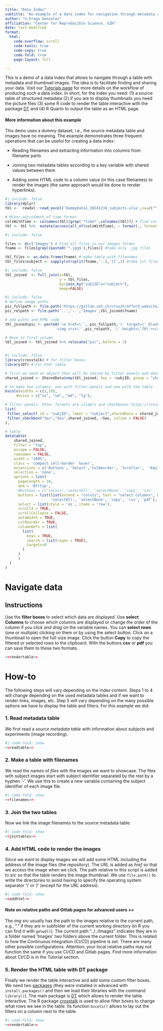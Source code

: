 ```yaml
---
title: "Data Index"
subtitle: "An example of a data index for navigation through metadata and preview images" 
author: "G.Fraga Gonzalez"
affiliation: "Center for Reproducible Science, UZH"
date: last-modified
format: 
  html:
    code-overflow: scroll
    code-tools: true
    code-copy: true
    code-fold: true
    page-layout: full

---
```


This is a demo of a data index that allows to navigate through a table with metadata and thumbnail images. The idea is to facilitate finding and sharing your data. Visit our [Tutorials page](https://crsuzh.pages.uzh.ch/AFFORD_website/contents/tutorials/) for more details on the workflow of producing such a data index. In short, for the index you need: (1) a source table of structured metadata (2) if you are to display thumbnails you need the picture files (3) some R code to render the table interactive with the package [DT](https://rstudio.github.io/DT/) and (4) R Quarto to output the table as an HTML page.

::: {.callout-note collapse=true}
#### More information about this example 
This demo uses a dummy dataset, i.e., the source metadata table and images have no meaning. The example demonstrates three frequent operations that can be useful for creating a data index:

-   Reading filenames and extracting information into columns from filename parts

-   Joining two metadata tables according to a key variable with shared values between them

-   Adding some HTML code to a column value (in this case filenames) to render the images (the same approach would be done to render hyperlinks).
:::


```r
#| include: false
library(dplyr)
tbl <-  readxl::read_excel('DummyData1_20241234_subjects.xlsx',na=c("","N/A"))

# Minor adjustment of time format
colsWithTime <- colnames(tbl)[grep('*time*',colnames(tbl))] # find variables with 
tbl <- tbl %>%  mutate(across(all_of(colsWithTime), ~ format(., format = "%H:%M")))

```

```r
#| include: false

files <- dir('Images') # Find all files in our images folder
fname <- files[grepl(paste0('*.jpg$'),files)] #take only .jpg files

tbl_files <- as.data.frame(fname) # make table with filenames
tbl_files$subject <- sapply(strsplit(fname,'-'),'[[',1) #take 1st filename part
```

```r
#| include: false
tbl_joined  <- full_join(x=tbl,
                         y = tbl_files,
                         by=join_by("subjID"=="subject"),
                         keep=FALSE)

```


```r
#| include: false
# define image paths
pic_fullpath <- file.path('https://gitlab.uzh.ch/crsuzh/afford_website/-/tree/master/Docs/contents/ORD_index/Images',tbl_joined$fname)
pic_relpath <- file.path('..','..','Images',tbl_joined$fname)

# add paths and HTML code 
tbl_joined$pic <- paste0('<a href=\'', pic_fullpath,'\' target=\'_blank\'>', 
                       '<img src=\'',pic_relpath, '\' height=\'70\'></a>')

# Move to first column
tbl_joined <- tbl_joined %>% relocate("pic",.before = 1)
 
```

```r
#| include: false 
library(crosstalk) # for filter boxes
library(DT) # For html table

# first we need an object that will be shared by filter panels and datatable 
shared_joined <- SharedData$new(tbl_joined, key = ~subjID, group = "shared_obj")

# to make two columns: one with filter panels and one with the table
bscols(widths = c(2,10),
     device = c("xs", "sm", "md", "lg"),

# filter panels. Other formats are sliders and checkboxes https://rstudio.github.io/crosstalk/using.html
list(
 filter_select( id = "subjID", label = "subject",sharedData = shared_joined, group = ~subjID),
 filter_checkbox("Sex","Sex",shared_joined, ~Sex, inline = FALSE)
),

# table
datatable(
    shared_joined,
    filter = "top",
    escape = FALSE,
    rownames = FALSE,
    width = "100%",
    class = 'compact cell-border  hover', 
    extensions = c('Buttons', 'Select','ColReorder', 'Scroller',  'KeyTable'),
    selection = 'none',
    options = list(
      pageLength = 10,
      dom = 'Bfrtip',
      #buttons = c('colvis','selectAll', 'selectNone', 'copy', 'csv', 'pdf'),  
      buttons = list(list(extend = "colvis", text = "select Columns", background='yellow'),
                     'selectAll', 'selectNone', 'copy', 'csv', 'pdf'), 
      select = list(style = 'os', items = 'row'),
      scrollX = TRUE,
      scrollCollapse = FALSE,  
      autoWidth = TRUE,
      colReorder = TRUE,
      columnDefs = list(
        list(
          keys = TRUE,
          search = list(regex = TRUE),
          targets=0
        )
      )
      )
  ) 
)


```

::: {.panel-tabset}
# Navigate data {.unnumbered}

<!-- ::: {.callout-tip style="font-size: 4px" collapse=false} -->
::: {.callout-tip collapse=false}
# Instructions

Use the **filter boxes** to select which data are displayed. Use **select Columns** to choose which columns are displayed or change the order of the column if you *click and drag* on the variable names. You can **select rows** (one or multiple) clicking on them or by using the select button. Click on a thumbnail to open the full-size image. 
Click the button **Copy** to copy the filtered or selected rows to the clipboard. With the buttons **csv** or **pdf** you can save them to these two formats.
::: 

```r

<<rendertable>>
```

# How-to 
The following steps will vary depending on the index content. Steps 1 to 4 will change depending on the used metadata tables and if we want to render links, images, etc. Step 5 will vary depending on the many possible options we have to display the table and filters. For this example we did: 

### 1. Read metadata table
We first read a *source metadata table* with information about subjects and experiments (image recording).
```r
#| code-fold: show
<<readtable>>
```

### 2. Make a table with filenames 
We read the names of *files* with the images we want to showcase. The files with subject images start with subject identifier separated by the rest by a hyphen '-'. We use this to create a new variable containing the subject identifier of each image file.
```r
#| code-fold: show
<<filenames>>
```

### 3. Join the two tables 
Now we link the image filenames to the source metadata table.
```r
#| code-fold: show
<<jointables>>
```

 
### 4. Add HTML code to render the images
Since we want to display images we will add some HTML including the address of the image files (the repository). The URL is added as *href * so that we access the image when we click. The path relative to this script is added to *src* so that the table renders the image thumbnail. We use `file.path()` to write the directories to avoid having to specify the operating system separator '\\' or '/'  (except for the URL address). 

```r
#| code-fold: show
<<addhtml>>
```
::: {.callout-warning collapse=true}
#### Note on relative paths and Gitlab pages for advanced users >>
The *img src* usually has the path to the images relative to the current path, e.g., ".\Images" if they are in subfolder of the current working directory (in R you can find it with `getwd()`). The current path "../../Images" indicates they are in a folder named 'Images' two folders above the current folder. This is related to how the Continuous integration (CI/CD) pipeline is set. There are many other possible configurations. Attention: your local relative paths may not function the same if you use CI/CD and Gitlab pages. Find more information about CI/CD is in the Tutorial section. 
:::

### 5. Render the HTML table with DT package
Finally we render the table interactive and add some custom filter boxes. We need two [packages](https://r-pkgs.org/) (they were installed in advanced with `install.packages()` and then we load their libraries with the command `library()`). The main package is [DT](https://rstudio.github.io/DT/) which allows to render the table interactive. The R package [crosstalk](https://rstudio.github.io/crosstalk/) is used to allow filter boxes to change what rows we see in the table. Its function `bscols()` allows to lay out the filters on a column next to the table. 

```r
#| code-fold: show
<<rendertable>>
```

::: 
